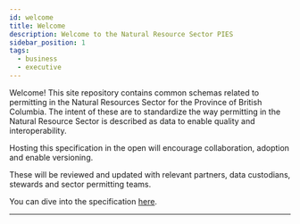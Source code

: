 ```yaml
---
id: welcome
title: Welcome
description: Welcome to the Natural Resource Sector PIES
sidebar_position: 1
tags:
  - business
  - executive
---
```



Welcome! This site repository contains common schemas related to permitting in the Natural Resources Sector for the
Province of British Columbia. The intent of these are to standardize the way permitting in the Natural Resource Sector
is described as data to enable quality and interoperability.

Hosting this specification in the open will encourage collaboration, adoption and enable versioning.

These will be reviewed and updated with relevant partners, data custodians, stewards and sector permitting teams.

You can dive into the specification [here](/docs/category/specification).

---

<DocCardList />
